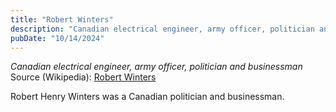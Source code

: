 ```yaml
---
title: "Robert Winters"
description: "Canadian electrical engineer, army officer, politician and businessman"
pubDate: "10/14/2024"
---
```


*Canadian electrical engineer, army officer, politician and businessman*  
Source (Wikipedia): [Robert Winters][1]

Robert Henry Winters was a Canadian politician and businessman.

[1]: https://en.wikipedia.org/wiki/Robert_Winters
